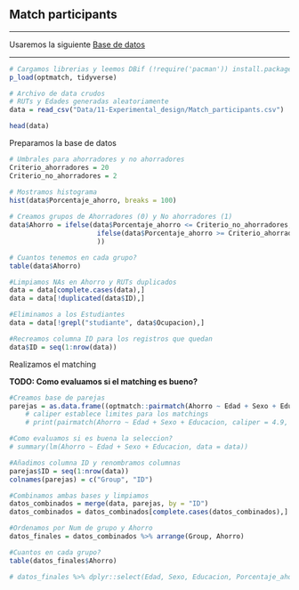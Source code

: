 ## Match participants  

***
Usaremos la siguiente [Base de datos](Data/11-Experimental_design/Match_participants.csv)

***
```r
# Cargamos librerias y leemos DBif (!require('pacman')) install.packages('pacman'); library('pacman')
p_load(optmatch, tidyverse)

# Archivo de data crudos
# RUTs y Edades generadas aleatoriamente
data = read_csv("Data/11-Experimental_design/Match_participants.csv")

head(data)

```


Preparamos la base de datos
```r

# Umbrales para ahorradores y no ahorradores
Criterio_ahorradores = 20
Criterio_no_ahorradores = 2

# Mostramos histograma
hist(data$Porcentaje_ahorro, breaks = 100)
  
# Creamos grupos de Ahorradores (0) y No ahorradores (1)
data$Ahorro = ifelse(data$Porcentaje_ahorro <= Criterio_no_ahorradores, 1,
                      ifelse(data$Porcentaje_ahorro >= Criterio_ahorradores, 0, NA
                      ))

# Cuantos tenemos en cada grupo?
table(data$Ahorro)

#Limpiamos NAs en Ahorro y RUTs duplicados
data = data[complete.cases(data),]
data = data[!duplicated(data$ID),]

#Eliminamos a los Estudiantes
data = data[!grepl("studiante", data$Ocupacion),]

#Recreamos columna ID para los registros que quedan
data$ID = seq(1:nrow(data))
```

Realizamos el matching

**TODO: Como evaluamos si el matching es bueno?**
```r
#Creamos base de parejas
parejas = as.data.frame((optmatch::pairmatch(Ahorro ~ Edad + Sexo + Educacion, data = data)))
    # caliper establece limites para los matchings
    # print(pairmatch(Ahorro ~ Edad + Sexo + Educacion, caliper = 4.9, data = data), grouped = TRUE)

#Como evaluamos si es buena la seleccion?
# summary(lm(Ahorro ~ Edad + Sexo + Educacion, data = data))

#Añadimos columna ID y renombramos columnas
parejas$ID = seq(1:nrow(data))
colnames(parejas) = c("Group", "ID")

#Combinamos ambas bases y limpiamos
datos_combinados = merge(data, parejas, by = "ID")
datos_combinados = datos_combinados[complete.cases(datos_combinados),]

#Ordenamos por Num de grupo y Ahorro
datos_finales = datos_combinados %>% arrange(Group, Ahorro)

```

```r

#Cuantos en cada grupo?
table(datos_finales$Ahorro)

# datos_finales %>% dplyr::select(Edad, Sexo, Educacion, Porcentaje_ahorro)
```
